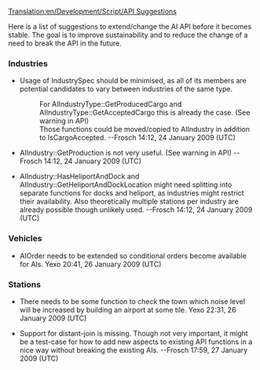 [[Translation:en/Development/Script/API Suggestions]]
{{en/Development/Script/Navigation}}

Here is a list of suggestions to extend/change the AI API before it becomes stable. The goal is to improve sustainability and to reduce the change of a need to break the API in the future.

=== Industries ===

* Usage of IndustrySpec should be minimised, as all of its members are potential candidates to vary between industries of the same type.
*: For AIIndustryType::GetProducedCargo and AIIndustryType::GetAcceptedCargo this is already the case. (See warning in API)
*: Those functions could be moved/copied to AIIndustry in addition to IsCargoAccepted. --Frosch 14:12, 24 January 2009 (UTC)

* AIIndustry::GetProduction is not very useful. (See warning in API) --Frosch 14:12, 24 January 2009 (UTC)

* AIIndustry::HasHeliportAndDock and AIIndustry::GetHeliportAndDockLocation might need splitting into separate functions for docks and heliport, as industries might restrict their availability. Also theoretically multiple stations per industry are already possible though unlikely used. --Frosch 14:12, 24 January 2009 (UTC)

=== Vehicles ===

* AIOrder needs to be extended so conditional orders become available for AIs. Yexo 20:41, 26 January 2009 (UTC)

=== Stations ===

* There needs to be some function to check the town which noise level will be increased by building an airport at some tile. Yexo 22:31, 26 January 2009 (UTC)

* Support for distant-join is missing. Though not very important, it might be a test-case for how to add new aspects to existing API functions in a nice way without breaking the existing AIs. --Frosch 17:59, 27 January 2009 (UTC)